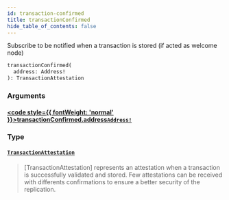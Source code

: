 ```yaml
---
id: transaction-confirmed
title: transactionConfirmed
hide_table_of_contents: false
---
```








Subscribe to be notified when a transaction is stored (if acted as welcome node)

```graphql
transactionConfirmed(
  address: Address!
): TransactionAttestation
```


### Arguments

#### [<code style={{ fontWeight: 'normal' }}>transactionConfirmed.<b>address</b></code>](#)<Bullet />[`Address!`](/build/api/schema/scalars/address) <Badge class="secondary" text="non-null"/> <Badge class="secondary" text="scalar"/>
> 
> 

### Type

#### [`TransactionAttestation`](/build/api/schema/objects/transaction-attestation) <Badge class="secondary" text="object"/>
> [TransactionAttestation] represents an attestation when a transaction is successfully validated and stored.
Few attestations can be received with differents confirmations to ensure a better security of the replication.
> 





